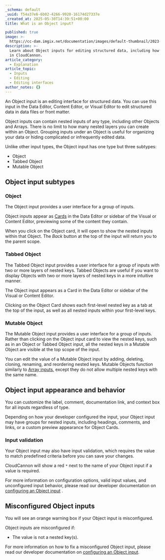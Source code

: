 ```yaml
---
_schema: default
_uuid: f54a37e6-6b02-4266-9920-16174d27337e
_created_at: 2025-05-30T14:39:51+00:00
title: What is an Object input?

published: true
image: >-
  https://cc-dam.imgix.net/documentation/images/default-thumbnail/2023-Q4/CloudCannon-Documentation-Thumbnail.png
description: >-
  Learn about Object inputs for editing structured data, including how they work
  in CloudCannon.
article_category:
  - Explanation
article_topic:
  - Inputs
  - Editing
  - Editing interfaces
author_notes: {}
---
```

An Object input is an editing interface for structured data. You can use this input in the Data Editor, Content Editor, or Visual Editor to edit structured data in data files or front matter.

Object inputs can contain nested inputs of any type, including other Objects and Arrays. There is no limit to how many nested layers you can create within an Object. Grouping inputs under an Object is useful for organizing your data or hiding complicated or infrequently edited data.

Unlike other input types, the Object input has one type but three subtypes:

* Object
* Tabbed Object
* Mutable Object

## Object input subtypes

### Object

The Object input provides a user interface for a group of inputs.

Object inputs appear as [Cards](/documentation/articles/configure-your-card-previews/) in the Data Editor or sidebar of the Visual or Content Editor, previewing some of the content they contain.

When you click on the Object card, it will open to show the nested inputs within that Object. The *Back* button at the top of the input will return you to the parent scope.

### Tabbed Object

The Tabbed Object input provides a user interface for a group of inputs with two or more layers of nested keys. Tabbed Objects are useful if you want to display Objects with two or more layers of nested keys in a more intuitive manner.

The Object input appears as a Card in the Data Editor or sidebar of the Visual or Content Editor.

Clicking on the Object Card shows each first-level nested key as a tab at the top of the input, as well as all nested inputs within your first-level keys.

### Mutable Object

The Mutable Object input provides a user interface for a group of inputs. Rather than clicking on the Object input card to view the nested keys, such as in an Object or Tabbed Object input, all the nested keys in a Mutable Object are visible at the top scope of the input.

You can edit the value of a Mutable Object input by adding, deleting, cloning, renaming, and reordering nested keys. Mutable Objects function similarly to [Array inputs](/documentation/articles/what-is-an-array-input/), except they do not allow multiple nested keys with the same name.

## Object input appearance and behavior

You can customize the label, comment, documentation link, and context box for all inputs regardless of type.

Depending on how your developer configured the input, your Object input may have groups for nested inputs, including headings, comments, and links, or a custom preview appearance for Object Cards.

### Input validation

Your Object input may also have input validation, which requires the value to match predefined criteria before you can save your changes.

CloudCannon will show a red `*` next to the name of your Object input if a value is required.

For more information on configuration options, valid input values, and unconfigured input behavior, please read our developer documentation on [configuring an Object input](/documentation/articles/configure-an-object-input/) .

## Misconfigured Object inputs

You will see an orange warning box if your Object input is misconfigured.

Object inputs are misconfigured if:

* The value is not a nested key(s).

For more information on how to fix a misconfigured Object input, please read our developer documentation on [configuring an Object input](/documentation/articles/configure-an-object-input/).